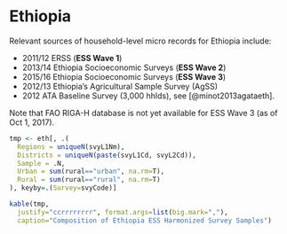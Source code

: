 # Ethiopia

Relevant sources of household-level micro records for Ethiopia include:

* 2011/12 ERSS (**ESS Wave 1**)  
* 2013/14 Ethiopia Socioeconomic Surveys (**ESS Wave 2**)  
* 2015/16 Ethiopia Socioeconomic Surveys (**ESS Wave 3**)  
* 2012/13 Ethiopia’s Agricultural Sample Survey (AgSS)  
* 2012 ATA Baseline Survey (3,000 hhlds), see [@minot2013agataeth].

Note that FAO RIGA-H database is not yet available for ESS Wave 3 (as of Oct 1, 2017).

```r

tmp <- eth[, .(
  Regions = uniqueN(svyL1Nm),
  Districts = uniqueN(paste(svyL1Cd, svyL2Cd)),
  Sample = .N,
  Urban = sum(rural=="urban", na.rm=T),
  Rural = sum(rural=="rural", na.rm=T)
), keyby=.(Survey=svyCode)]

kable(tmp,
  justify="ccrrrrrrrr", format.args=list(big.mark=","),
  caption="Composition of Ethiopia ESS Harmonized Survey Samples")


```
